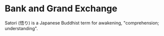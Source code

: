 # Bank and Grand Exchange

Satori (悟り) is a Japanese Buddhist term for awakening, "comprehension; understanding".
